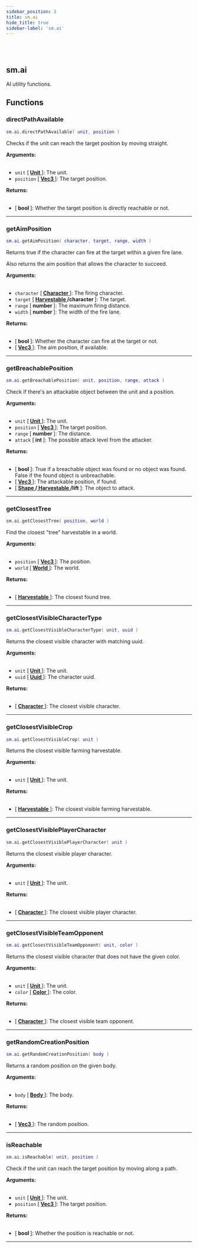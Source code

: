 ```yaml
---
sidebar_position: 3
title: sm.ai
hide_title: true
sidebar-label: 'sm.ai'
---
```


<br></br>

## sm.ai

AI utility functions.

## Functions

### directPathAvailable

```lua
sm.ai.directPathAvailable( unit, position )
```

Checks if the unit can reach the target position by moving straight.

<strong>Arguments:</strong> <br></br>

- <code>unit</code> [<strong> <a href="/docs/game_script_env/userdata/Unit"> Unit </a> </strong>]: The unit.
- <code>position</code> [<strong> <a href="/docs/game_script_env/userdata/Vec3"> Vec3 </a> </strong>]: The target position.

<strong>Returns:</strong> <br></br>

- [<strong> bool </strong>]: Whether the target position is directly reachable or not.

---

### getAimPosition

```lua
sm.ai.getAimPosition( character, target, range, width )
```

Returns true if the character can fire at the target within a given fire lane.

Also returns the aim position that allows the character to succeed.

<strong>Arguments:</strong> <br></br>

- <code>character</code> [<strong> <a href="/docs/game_script_env/userdata/Character"> Character </a> </strong>]: The firing character.
- <code>target</code> [<strong> <a href="/docs/game_script_env/userdata/Harvestable"> Harvestable </a>/character </strong>]: The target.
- <code>range</code> [<strong> number </strong>]: The maximum firing distance.
- <code>width</code> [<strong> number </strong>]: The width of the fire lane.

<strong>Returns:</strong> <br></br>

- [<strong> bool </strong>]: Whether the character can fire at the target or not.
- [<strong> <a href="/docs/game_script_env/userdata/Vec3"> Vec3 </a> </strong>]: The aim position, if available.

---

### getBreachablePosition

```lua
sm.ai.getBreachablePosition( unit, position, range, attack )
```

Check if there's an attackable object between the unit and a position.

<strong>Arguments:</strong> <br></br>

- <code>unit</code> [<strong> <a href="/docs/game_script_env/userdata/Unit"> Unit </a> </strong>]: The unit.
- <code>position</code> [<strong> <a href="/docs/game_script_env/userdata/Vec3"> Vec3 </a> </strong>]: The target position.
- <code>range</code> [<strong> number </strong>]: The distance.
- <code>attack</code> [<strong> int </strong>]: The possible attack level from the attacker.

<strong>Returns:</strong> <br></br>

- [<strong> bool </strong>]: True if a breachable object was found or no object was found. False if the found object is unbreachable.
- [<strong> <a href="/docs/game_script_env/userdata/Vec3"> Vec3 </a> </strong>]: The attackable position, if found.
- [<strong> <a href="/docs/game_script_env/userdata/Shape"> Shape </a>/<a href="/docs/game_script_env/userdata/Harvestable"> Harvestable </a>/lift </strong>]: The object to attack.

---

### getClosestTree

```lua
sm.ai.getClosestTree( position, world )
```

Find the closest "tree" harvestable in a world.

<strong>Arguments:</strong> <br></br>

- <code>position</code> [<strong> <a href="/docs/game_script_env/userdata/Vec3"> Vec3 </a> </strong>]: The position.
- <code>world</code> [<strong> <a href="/docs/game_script_env/userdata/World"> World </a> </strong>]: The world.

<strong>Returns:</strong> <br></br>

- [<strong> <a href="/docs/game_script_env/userdata/Harvestable"> Harvestable </a> </strong>]: The closest found tree.

---

### getClosestVisibleCharacterType

```lua
sm.ai.getClosestVisibleCharacterType( unit, uuid )
```

Returns the closest visible character with matching uuid.

<strong>Arguments:</strong> <br></br>

- <code>unit</code> [<strong> <a href="/docs/game_script_env/userdata/Unit"> Unit </a> </strong>]: The unit.
- <code>uuid</code> [<strong> <a href="/docs/game_script_env/userdata/Uuid"> Uuid </a> </strong>]: The character uuid.

<strong>Returns:</strong> <br></br>

- [<strong> <a href="/docs/game_script_env/userdata/Character"> Character </a> </strong>]: The closest visible character.

---

### getClosestVisibleCrop

```lua
sm.ai.getClosestVisibleCrop( unit )
```

Returns the closest visible farming harvestable.

<strong>Arguments:</strong> <br></br>

- <code>unit</code> [<strong> <a href="/docs/game_script_env/userdata/Unit"> Unit </a> </strong>]: The unit.

<strong>Returns:</strong> <br></br>

- [<strong> <a href="/docs/game_script_env/userdata/Harvestable"> Harvestable </a> </strong>]: The closest visible farming harvestable.

---

### getClosestVisiblePlayerCharacter

```lua
sm.ai.getClosestVisiblePlayerCharacter( unit )
```

Returns the closest visible player character.

<strong>Arguments:</strong> <br></br>

- <code>unit</code> [<strong> <a href="/docs/game_script_env/userdata/Unit"> Unit </a> </strong>]: The unit.

<strong>Returns:</strong> <br></br>

- [<strong> <a href="/docs/game_script_env/userdata/Character"> Character </a> </strong>]: The closest visible player character.

---

### getClosestVisibleTeamOpponent

```lua
sm.ai.getClosestVisibleTeamOpponent( unit, color )
```

Returns the closest visible character that does not have the given color.

<strong>Arguments:</strong> <br></br>

- <code>unit</code> [<strong> <a href="/docs/game_script_env/userdata/Unit"> Unit </a> </strong>]: The unit.
- <code>color</code> [<strong> <a href="/docs/game_script_env/userdata/Color"> Color </a> </strong>]: The color.

<strong>Returns:</strong> <br></br>

- [<strong> <a href="/docs/game_script_env/userdata/Character"> Character </a> </strong>]: The closest visible team opponent.

---

### getRandomCreationPosition

```lua
sm.ai.getRandomCreationPosition( body )
```

Returns a random position on the given body.

<strong>Arguments:</strong> <br></br>

- <code>body</code> [<strong> <a href="/docs/game_script_env/userdata/Body"> Body </a> </strong>]: The body.

<strong>Returns:</strong> <br></br>

- [<strong> <a href="/docs/game_script_env/userdata/Vec3"> Vec3 </a> </strong>]: The random position.

---

### isReachable

```lua
sm.ai.isReachable( unit, position )
```

Check if the unit can reach the target position by moving along a path.

<strong>Arguments:</strong> <br></br>

- <code>unit</code> [<strong> <a href="/docs/game_script_env/userdata/Unit"> Unit </a> </strong>]: The unit.
- <code>position</code> [<strong> <a href="/docs/game_script_env/userdata/Vec3"> Vec3 </a> </strong>]: The target position.

<strong>Returns:</strong> <br></br>

- [<strong> bool </strong>]: Whether the position is reachable or not.

---
